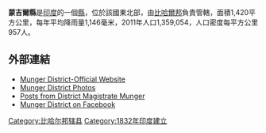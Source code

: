 '''蒙吉爾縣'''是[[印度|印度]]的一個[[縣|縣]]，位於該國東北部，由[[比哈爾邦|比哈爾邦]]負責管轄，面積1,420平方公里，每年平均降雨量1,146毫米，2011年人口1,359,054，人口密度每平方公里957人。

==外部連結==
* [https://web.archive.org/web/20151219044930/http://www.munger.bih.nic.in/ Munger District-Official Website]
* [http://picasaweb.google.com/mungerdm Munger District Photos]{{dead link|date=2018年4月 |bot=InternetArchiveBot |fix-attempted=yes }}
* [https://plus.google.com/113042048256246889837/ Posts from District Magistrate Munger]
* [http://www.facebook.com/mungerdistrict Munger District on Facebook]

{{印度行政区划小作品}}
[[Category:比哈尔邦辖县|Category:比哈尔邦辖县]]
[[Category:1832年印度建立|Category:1832年印度建立]]